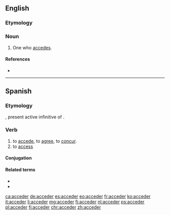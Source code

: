 {{also|accéder}}
==English==

===Etymology===
{{suffix|accede|er|id2=agent noun|lang=en}}

===Noun===
{{en-noun}}

# One who [[accede]]s.

====References====
* {{R:Webster 1913}}

----

==Spanish==

===Etymology===
{{bor|es|la|accēdere}}, present active infinitive of {{m|la|accēdō}}.

===Verb===
{{es-verb|acced|er}}

# to [[accede]], to [[agree]], to [[concur]].
# to [[access]]

====Conjugation====
{{es-conj-er|acced}}

====Related terms====
* {{l|es|accesible}}
* {{l|es|accesión}}

[[ca:acceder]]
[[de:acceder]]
[[es:acceder]]
[[eo:acceder]]
[[fr:acceder]]
[[ko:acceder]]
[[it:acceder]]
[[li:acceder]]
[[mg:acceder]]
[[fj:acceder]]
[[nl:acceder]]
[[ps:acceder]]
[[pl:acceder]]
[[fi:acceder]]
[[chr:acceder]]
[[zh:acceder]]